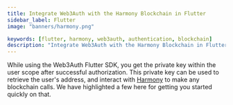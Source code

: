 ```yaml
---
title: Integrate Web3Auth with the Harmony Blockchain in Flutter
sidebar_label: Flutter
image: "banners/harmony.png"

keywords: [flutter, harmony, web3auth, authentication, blockchain]
description: "Integrate Web3Auth with the Harmony Blockchain in Flutter | Documentation - Web3Auth"
---
```



<SEO
  title="Integrate Web3Auth with the Harmony Blockchain in Flutter"
  description="Integrate Web3Auth with the Harmony Blockchain in Flutter | Documentation - Web3Auth"
  image="https://web3auth.io/docs/banners/harmony.png"
  slug="/connect-blockchain/evm/harmony/flutter"
/>

While using the Web3Auth Flutter SDK, you get the private key within the user scope after successful
authorization. This private key can be used to retrieve the user's address, and interact with
[Harmony](https://www.harmony.one/) to make any blockchain calls. We have highlighted a few here for
getting you started quickly on that.

<EVMInteraction />

